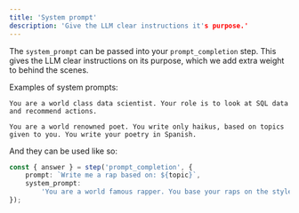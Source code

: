 ```yaml
---
title: 'System prompt'
description: 'Give the LLM clear instructions it's purpose.'
---
```


The `system_prompt` can be passed into your `prompt_completion` step. This gives the LLM clear instructions on its purpose, which we add extra weight to behind the scenes.

Examples of system prompts:

`You are a world class data scientist. Your role is to look at SQL data and recommend actions.`

`You are a world renowned poet. You write only haikus, based on topics given to you. You write your poetry in Spanish.`

And they can be used like so:

```ts
const { answer } = step('prompt_completion', {
    prompt: `Write me a rap based on: ${topic}`,
    system_prompt:
        'You are a world famous rapper. You base your raps on the style of Kendrick Lamar. You always write at least four verses for your raps. They should contain no rude words.',
});
```
